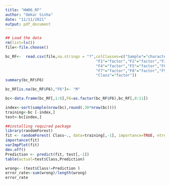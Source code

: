 ---
title: "HW06_RF"
author: "Omkar Sinha"
date: "11/11/2021"
output: pdf_document
---

```{r}
## Load the data
rm(list=ls())
file<-file.choose()
```




```{r}
bc_RF<-  read.csv(file,na.strings = "?",colClasses=c("Sample"="character",
                                        "F1"="factor","F2"="factor","F3"="factor",
                                        "F4"="factor","F5"="factor","F6"="character",
                                        "F7"="factor","F8"="factor","F9"="factor",
                                        "Class"="factor"))
summary(bc_RF$F6)
```



```{r}
bc_RF[is.na(bc_RF$F6),"F6"]<- "M" 

bc<-data.frame(bc_RF[,1:6],F6=as.factor(bc_RF$F6),bc_RF[,8:11])
```



```{r}
index<-sort(sample(nrow(bc),round(.30*nrow(bc))))
training<-bc [-index,]
test<-bc[index,]
```




```{r}
##installing required package
library(randomForest)
fit <- randomForest( Class~., data=training[,-1], importance=TRUE, ntree=1000)
importance(fit)
varImpPlot(fit)
dev.off()
Prediction <- predict(fit, test[,-1])
table(actual=test$Class,Prediction)
```
```{r}
wrong<- (test$Class!=Prediction )
error_rate<-sum(wrong)/length(wrong)
error_rate
```

